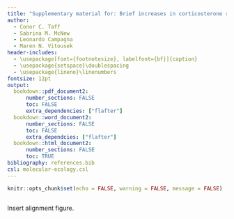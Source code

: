 ```yaml
---
title: "Supplementary material for: Brief increases in corticosterone result in immediate and lasting changes to DNA methylation in a wild bird"
author: 
  - Conor C. Taff
  - Sabrina M. McNew
  - Leonardo Campagna
  - Maren N. Vitousek
header-includes:
  - \usepackage[font={footnotesize}, labelfont={bf}]{caption}
  - \usepackage{setspace}\doublespacing
  - \usepackage{lineno}\linenumbers
fontsize: 12pt
output: 
  bookdown::pdf_document2:
      number_sections: FALSE
      toc: FALSE
      extra_dependencies: ["flafter"]
  bookdown::word_document2:
      number_sections: FALSE
      toc: FALSE
      extra_dependcies: ["flafter"]
  bookdown::html_document2:
      number_sections: FALSE
      toc: TRUE
bibliography: references.bib
csl: molecular-ecology.csl
---
```


```r
knitr::opts_chunk$set(echo = FALSE, warning = FALSE, message = FALSE)
```



```r

```


Insert alignment figure.